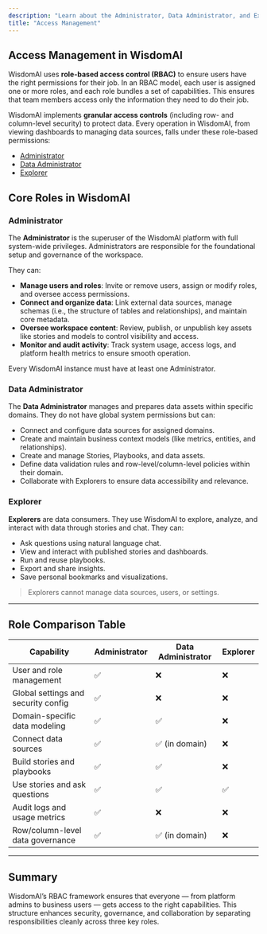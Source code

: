 ```yaml
---
description: "Learn about the Administrator, Data Administrator, and Explorer roles in WisdomAI."
title: "Access Management"
---
```


## Access Management in WisdomAI

WisdomAI uses **role-based access control (RBAC)** to ensure users have the right permissions for their job. In an RBAC model, each user is assigned one or more roles, and each role bundles a set of capabilities. This ensures that team members access only the information they need to do their job.

WisdomAI implements **granular access controls** (including row- and column-level security) to protect data. Every operation in WisdomAI, from viewing dashboards to managing data sources, falls under these role-based permissions:

- [Administrator](#administrator)
- [Data Administrator](#data-administrator)
- [Explorer](#explorer)

## Core Roles in WisdomAI

### Administrator

The **Administrator** is the superuser of the WisdomAI platform with full system-wide privileges. Administrators are responsible for the foundational setup and governance of the workspace.

They can:

- **Manage users and roles**: Invite or remove users, assign or modify roles, and oversee access permissions.
- **Connect and organize data**: Link external data sources, manage schemas (i.e., the structure of tables and relationships), and maintain core metadata.
- **Oversee workspace content**: Review, publish, or unpublish key assets like stories and models to control visibility and access.
- **Monitor and audit activity**: Track system usage, access logs, and platform health metrics to ensure smooth operation.

<Info>
  Every WisdomAI instance must have at least one Administrator.
</Info>

### Data Administrator

The **Data Administrator** manages and prepares data assets within specific domains. They do not have global system permissions but can:

- Connect and configure data sources for assigned domains.
- Create and maintain business context models (like metrics, entities, and relationships).
- Create and manage Stories, Playbooks, and data assets.
- Define data validation rules and row-level/column-level policies within their domain.
- Collaborate with Explorers to ensure data accessibility and relevance.

### Explorer

**Explorers** are data consumers. They use WisdomAI to explore, analyze, and interact with data through stories and chat. They can:

- Ask questions using natural language chat.
- View and interact with published stories and dashboards.
- Run and reuse playbooks.
- Export and share insights.
- Save personal bookmarks and visualizations.

> Explorers cannot manage data sources, users, or settings.

---

## Role Comparison Table

| Capability                          | Administrator | Data Administrator | Explorer |
| ----------------------------------- | ------------- | ------------------ | -------- |
| User and role management            | ✅             | ❌                  | ❌        |
| Global settings and security config | ✅             | ❌                  | ❌        |
| Domain-specific data modeling       | ✅             | ✅                  | ❌        |
| Connect data sources                | ✅             | ✅ (in domain)      | ❌        |
| Build stories and playbooks         | ✅             | ✅                  | ❌        |
| Use stories and ask questions       | ✅             | ✅                  | ✅        |
| Audit logs and usage metrics        | ✅             | ❌                  | ❌        |
| Row/column-level data governance    | ✅             | ✅ (in domain)      | ❌        |

---

## Summary

WisdomAI’s RBAC framework ensures that everyone — from platform admins to business users — gets access to the right capabilities. This structure enhances security, governance, and collaboration by separating responsibilities cleanly across three key roles.